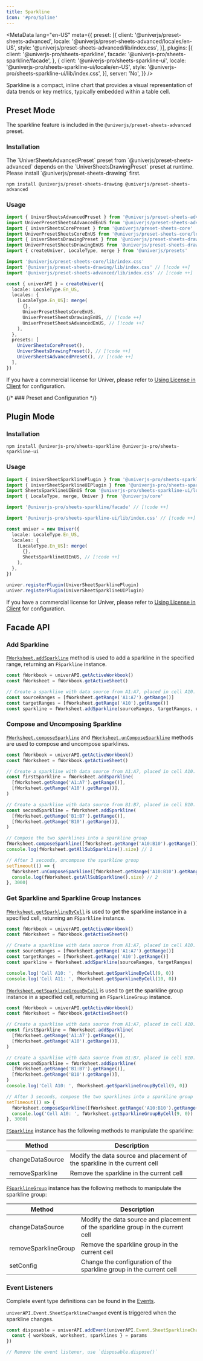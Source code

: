```yaml
---
title: Sparkline
icon: '#pro/Spline'
---
```


<MetaData
  lang="en-US"
  meta={{
    preset: [{
      client: '@univerjs/preset-sheets-advanced',
      locale: '@univerjs/preset-sheets-advanced/locales/en-US',
      style: '@univerjs/preset-sheets-advanced/lib/index.css',
    }],
    plugins: [{
      client: '@univerjs-pro/sheets-sparkline',
      facade: '@univerjs-pro/sheets-sparkline/facade',
    }, {
      client: '@univerjs-pro/sheets-sparkline-ui',
      locale: '@univerjs-pro/sheets-sparkline-ui/locale/en-US',
      style: '@univerjs-pro/sheets-sparkline-ui/lib/index.css',
    }],
    server: 'No',
  }}
/>

Sparkline is a compact, inline chart that provides a visual representation of data trends or key metrics, typically embedded within a table cell.

## Preset Mode

The sparkline feature is included in the `@univerjs/preset-sheets-advanced` preset.

### Installation

<Callout>
  The `UniverSheetsAdvancedPreset` preset from `@univerjs/preset-sheets-advanced` depends on the `UniverSheetsDrawingPreset` preset at runtime. Please install `@univerjs/preset-sheets-drawing` first.
</Callout>

```package-install
npm install @univerjs/preset-sheets-drawing @univerjs/preset-sheets-advanced
```

### Usage

```typescript
import { UniverSheetsAdvancedPreset } from '@univerjs/preset-sheets-advanced' // [!code ++]
import UniverPresetSheetsAdvancedEnUS from '@univerjs/preset-sheets-advanced/locales/en-US' // [!code ++]
import { UniverSheetsCorePreset } from '@univerjs/preset-sheets-core'
import UniverPresetSheetsCoreEnUS from '@univerjs/preset-sheets-core/locales/en-US'
import { UniverSheetsDrawingPreset } from '@univerjs/preset-sheets-drawing' // [!code ++]
import UniverPresetSheetsDrawingEnUS from '@univerjs/preset-sheets-drawing/locales/en-US' // [!code ++]
import { createUniver, LocaleType, merge } from '@univerjs/presets'

import '@univerjs/preset-sheets-core/lib/index.css'
import '@univerjs/preset-sheets-drawing/lib/index.css' // [!code ++]
import '@univerjs/preset-sheets-advanced/lib/index.css' // [!code ++]

const { univerAPI } = createUniver({
  locale: LocaleType.En_US,
  locales: {
    [LocaleType.En_US]: merge(
      {},
      UniverPresetSheetsCoreEnUS,
      UniverPresetSheetsDrawingEnUS, // [!code ++]
      UniverPresetSheetsAdvancedEnUS, // [!code ++]
    ),
  },
  presets: [
    UniverSheetsCorePreset(),
    UniverSheetsDrawingPreset(), // [!code ++]
    UniverSheetsAdvancedPreset(), // [!code ++]
  ],
})
```

If you have a commercial license for Univer, please refer to [Using License in Client](/en-US/guides/pro/license#in-preset-mode) for configuration.

{/* ### Preset and Configuration */}

## Plugin Mode

### Installation

```package-install
npm install @univerjs-pro/sheets-sparkline @univerjs-pro/sheets-sparkline-ui
```

### Usage

```typescript
import { UniverSheetSparklinePlugin } from '@univerjs-pro/sheets-sparkline' // [!code ++]
import { UniverSheetSparklineUIPlugin } from '@univerjs-pro/sheets-sparkline-ui' // [!code ++]
import SheetsSparklineUIEnUS from '@univerjs-pro/sheets-sparkline-ui/locale/en-US' // [!code ++]
import { LocaleType, merge, Univer } from '@univerjs/core'

import '@univerjs-pro/sheets-sparkline/facade' // [!code ++]

import '@univerjs-pro/sheets-sparkline-ui/lib/index.css' // [!code ++]

const univer = new Univer({
  locale: LocaleType.En_US,
  locales: {
    [LocaleType.En_US]: merge(
      {},
      SheetsSparklineUIEnUS, // [!code ++]
    ),
  },
})

univer.registerPlugin(UniverSheetSparklinePlugin)
univer.registerPlugin(UniverSheetSparklineUIPlugin)
```

If you have a commercial license for Univer, please refer to [Using License in Client](/en-US/guides/pro/license#in-plugin-mode) for configuration.

## Facade API

### Add Sparkline

[`FWorksheet.addSparkline`](https://reference.univer.ai/en-US/classes/FWorksheet#addsparkline) method is used to add a sparkline in the specified range, returning an `FSparkline` instance.

```typescript
const fWorkbook = univerAPI.getActiveWorkbook()
const fWorksheet = fWorkbook.getActiveSheet()

// Create a sparkline with data source from A1:A7, placed in cell A10.
const sourceRanges = [fWorksheet.getRange('A1:A7').getRange()]
const targetRanges = [fWorksheet.getRange('A10').getRange()]
const sparkline = fWorksheet.addSparkline(sourceRanges, targetRanges, univerAPI.Enum.SparklineTypeEnum.LINE_CHART)
```

### Compose and Uncomposing Sparkline

[`FWorksheet.composeSparkline`](https://reference.univer.ai/en-US/classes/FWorksheet#composesparkline) and [`FWorksheet.unComposeSparkline`](https://reference.univer.ai/en-US/classes/FWorksheet#uncomposesparkline) methods are used to compose and uncompose sparklines.

```typescript
const fWorkbook = univerAPI.getActiveWorkbook()
const fWorksheet = fWorkbook.getActiveSheet()

// Create a sparkline with data source from A1:A7, placed in cell A10.
const firstSparkline = fWorksheet.addSparkline(
  [fWorksheet.getRange('A1:A7').getRange()],
  [fWorksheet.getRange('A10').getRange()],
)

// Create a sparkline with data source from B1:B7, placed in cell B10.
const secondSparkline = fWorksheet.addSparkline(
  [fWorksheet.getRange('B1:B7').getRange()],
  [fWorksheet.getRange('B10').getRange()],
)

// Compose the two sparklines into a sparkline group
fWorksheet.composeSparkline([fWorksheet.getRange('A10:B10').getRange()])
console.log(fWorksheet.getAllSubSparkline().size) // 1

// After 3 seconds, uncompose the sparkline group
setTimeout(() => {
  fWorksheet.unComposeSparkline([fWorksheet.getRange('A10:B10').getRange()])
  console.log(fWorksheet.getAllSubSparkline().size) // 2
}, 3000)
```

### Get Sparkline and Sparkline Group Instances

[`FWorksheet.getSparklineByCell`](https://reference.univer.ai/en-US/classes/FWorksheet#getsparklinebycell) is used to get the sparkline instance in a specified cell, returning an `FSparkline` instance.

```typescript
const fWorkbook = univerAPI.getActiveWorkbook()
const fWorksheet = fWorkbook.getActiveSheet()

// Create a sparkline with data source from A1:A7, placed in cell A10.
const sourceRanges = [fWorksheet.getRange('A1:A7').getRange()]
const targetRanges = [fWorksheet.getRange('A10').getRange()]
const sparkline = fWorksheet.addSparkline(sourceRanges, targetRanges)

console.log('Cell A10: ', fWorksheet.getSparklineByCell(9, 0))
console.log('Cell A11: ', fWorksheet.getSparklineByCell(10, 0))
```

[`FWorksheet.getSparklineGroupByCell`](https://reference.univer.ai/en-US/classes/FWorksheet#getsparklinegroupbycell) is used to get the sparkline group instance in a specified cell, returning an `FSparklineGroup` instance.

```typescript
const fWorkbook = univerAPI.getActiveWorkbook()
const fWorksheet = fWorkbook.getActiveSheet()

// Create a sparkline with data source from A1:A7, placed in cell A10.
const firstSparkline = fWorksheet.addSparkline(
  [fWorksheet.getRange('A1:A7').getRange()],
  [fWorksheet.getRange('A10').getRange()],
)

// Create a sparkline with data source from B1:B7, placed in cell B10.
const secondSparkline = fWorksheet.addSparkline(
  [fWorksheet.getRange('B1:B7').getRange()],
  [fWorksheet.getRange('B10').getRange()],
)
console.log('Cell A10: ', fWorksheet.getSparklineGroupByCell(9, 0))

// After 3 seconds, compose the two sparklines into a sparkline group
setTimeout(() => {
  fWorksheet.composeSparkline([fWorksheet.getRange('A10:B10').getRange()])
  console.log('Cell A10: ', fWorksheet.getSparklineGroupByCell(9, 0))
}, 3000)
```

[`FSparkline`](https://reference.univer.ai/en-US/classes/FSparkline) instance has the following methods to manipulate the sparkline:

| Method | Description |
| --- | --- |
| changeDataSource | Modify the data source and placement of the sparkline in the current cell
| removeSparkline | Remove the sparkline in the current cell |

[`FSparklineGroup`](https://reference.univer.ai/en-US/classes/FSparklineGroup) instance has the following methods to manipulate the sparkline group:

| Method | Description |
| --- | --- |
| changeDataSource | Modify the data source and placement of the sparkline group in the current cell
| removeSparklineGroup | Remove the sparkline group in the current cell
| setConfig | Change the configuration of the sparkline group in the current cell |

### Event Listeners

Complete event type definitions can be found in the [Events](https://reference.univer.ai/en-US/classes/FEventName).

`univerAPI.Event.SheetSparklineChanged` event is triggered when the sparkline changes.

```typescript
const disposable = univerAPI.addEvent(univerAPI.Event.SheetSparklineChanged, (params) => {
  const { workbook, worksheet, sparklines } = params
})

// Remove the event listener, use `disposable.dispose()`
```
